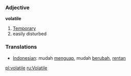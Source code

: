 === Adjective ===

'''volatile'''

# [[Temporary]]
# easily disturbed

{{wikipediapar|volatile}}

=== Translations ===
*[[Indonesian]]: mudah [[uap|menguap]], mudah [[ubah|berubah]], [[rentan]]

[[pl:volatile]]
[[ru:Volatile]]